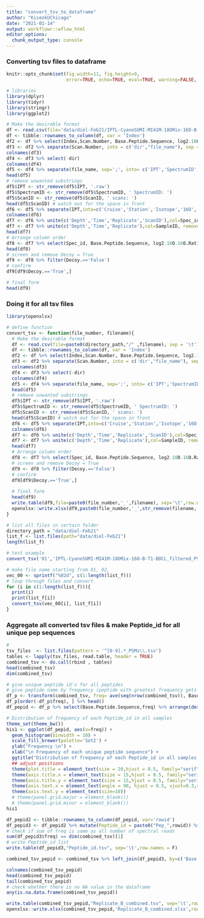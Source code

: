 ```yaml
---
title: "convert_tsv_to_dataframe"
author: "KiseokUChicago"
date: "2021-01-14"
output: workflowr::wflow_html
editor_options:
  chunk_output_type: console
---
```


### Converting tsv files to dataframe
```r
knitr::opts_chunk$set(fig.width=11, fig.height=9,
                      error=TRUE, echo=TRUE, eval=TRUE, warning=FALSE, message=FALSE)
```


```r
# libraries
library(dplyr)
library(tidyr)
library(stringr)
library(ggplot2)

# Make the desirable format
df <- read.csv(file='data/diel-Feb21/IPTL-CyanoSUMI-MI41M-18OMix-16O-B-T1-BDCL_filtered_PSMs.tsv', sep = '\t')
df <- tibble::rownames_to_column(df, var = 'Index')
df2 <- df %>% select(Index,Scan.Number, Base.Peptide.Sequence, log2.18O.16O.Ratio, Target., Decoy.)
df3 <- df2 %>% separate(Scan.Number, into = c('dir',"file_name"), sep = 'IPTL-')
colnames(df3)
df4 <- df3 %>% select(-dir)
colnames(df4)
df5 <- df4 %>% separate(file_name, sep=';', into= c('IPT','SpectrumID','ScanID'))
head(df5)
# remove unwanted substrings
df5$IPT <- str_remove(df5$IPT, '.raw')
df5$SpectrumID <- str_remove(df5$SpectrumID, ' SpectrumID: ')
df5$ScanID <- str_remove(df5$ScanID, ' scans: ') 
head(df5$ScanID) # watch out for the space in front
df6 <- df5 %>% separate(IPT,into=c('Cruise','Station','Isotope','16O','Replicate','Time','Depth'),sep='-') %>% select(-`16O`)
colnames(df6)
df7 <- df6 %>% unite(c('Depth','Time','Replicate','ScanID'),col=Spec_id, remove=F) 
df7 <- df7 %>% unite(c('Depth','Time','Replicate'),col=SampleID, remove=F) 
head(df7)
# Arrange column order
df8 <- df7 %>% select(Spec_id, Base.Peptide.Sequence, log2.18O.16O.Ratio,SampleID,Index,Cruise,Station,Isotope, Replicate, Time, Depth, SpectrumID, ScanID, Target., Decoy.)
head(df8)   
# screen and remove Decoy = True
df9 <- df8 %>% filter(Decoy.=='False')
# confirm
df9[df9$Decoy.=='True',]

# final form
head(df9)

```

### Doing it for all tsv files

```r
library(openxlsx)

# define function
convert_tsv <- function(file_number, filename){
  # Make the desirable format
  df <- read.csv(file=paste0(directory_path,"/" ,filename), sep = '\t')
  df <- tibble::rownames_to_column(df, var = 'Index')
  df2 <- df %>% select(Index,Scan.Number, Base.Peptide.Sequence, log2.18O.16O.Ratio, Target., Decoy.)
  df3 <- df2 %>% separate(Scan.Number, into = c('dir',"file_name"), sep = 'IPTL-')
  colnames(df3)
  df4 <- df3 %>% select(-dir)
  colnames(df4)
  df5 <- df4 %>% separate(file_name, sep=';', into= c('IPT','SpectrumID','ScanID'))
  head(df5)
  # remove unwanted substrings
  df5$IPT <- str_remove(df5$IPT, '.raw')
  df5$SpectrumID <- str_remove(df5$SpectrumID, ' SpectrumID: ')
  df5$ScanID <- str_remove(df5$ScanID, ' scans: ') 
  head(df5$ScanID) # watch out for the space in front
  df6 <- df5 %>% separate(IPT,into=c('Cruise','Station','Isotope','16O','Replicate','Time','Depth'),sep='-') %>% select(-`16O`)
  colnames(df6)
  df7 <- df6 %>% unite(c('Depth','Time','Replicate','ScanID'),col=Spec_id, remove=F) 
  df7 <- df7 %>% unite(c('Depth','Time','Replicate'),col=SampleID, remove=F) 
  head(df7)
  # Arrange column order
  df8 <- df7 %>% select(Spec_id, Base.Peptide.Sequence, log2.18O.16O.Ratio,SampleID,Index,Cruise,Station,Isotope, Replicate, Time, Depth, SpectrumID, ScanID, Target., Decoy.)
  # screen and remove Decoy = True
  df9 <- df8 %>% filter(Decoy.=='False')
  # confirm
  df9[df9$Decoy.=='True',]
  
  # final form
  head(df9)
  write.table(df9,file=paste0(file_number,'_',filename), sep='\t',row.names = F)
  openxlsx::write.xlsx(df9,paste0(file_number,'_',str_remove(filename,'.tsv'),'.xlsx'),rowNames=F)
}

# list all files in certain folder
directory_path = "data/diel-Feb21"
list_f <- list.files(path="data/diel-Feb21")
length(list_f)

# test example
convert_tsv('01','IPTL-CyanoSUMI-MI41M-18OMix-16O-B-T1-BDCL_filtered_PSMs.tsv')

# make file name starting from 01, 02, 
vec_00 <- sprintf("%02d", c(1:length(list_f)))
# loop through files and convert
for (i in c(1:length(list_f))){
  print(i)
  print(list_f[i])
  convert_tsv(vec_00[i], list_f[i])
}


```

### Aggregate all converted tsv files & make Peptide_id for all unique pep sequences

```r
#
tsv_files  <- list.files(pattern = '^[0-9].*_PSMs\\.tsv')
tables <- lapply(tsv_files, read.table, header = TRUE)
combined_tsv <- do.call(rbind , tables)
head(combined_tsv)
dim(combined_tsv)

# give unique peptide id's for all peptides
# give peptide name by frequency (peptide with greatest frequency gets Pep_1)
df_p <- transform(combined_tsv, freq= ave(seq(nrow(combined_tsv)), Base.Peptide.Sequence, FUN=length))
df_p[order(-df_p$freq), ] %>% head()
df_pepid <- df_p %>% select(Base.Peptide.Sequence,freq) %>% arrange(desc(freq)) %>% unique() %>% arrange()

# Distribution of frequency of each Peptide_id in all samples
theme_set(theme_bw())
his1 <- ggplot(df_pepid, aes(x=freq)) +
  geom_histogram(binwidth = 10) +
  scale_fill_brewer(palette='Set2') +
  ylab("Frequency \n") +
  xlab("\n Frequency of each unique peptide sequence") +
  ggtitle("Distribution of frequency of each Peptide_id in all samples \n")+
  ## adjust positions
  theme(plot.title = element_text(size = 20,hjust = 0.5, family="serif")) + 
  theme(axis.title.x = element_text(size = 15,hjust = 0.5, family="serif")) + 
  theme(axis.title.y = element_text(size = 15,hjust = 0.5, family="serif")) + 
  theme(axis.text.x = element_text(angle = 90, hjust = 0.5, vjust=0.3,size=13, family="serif"))+
  theme(axis.text.y = element_text(size=10))
  # theme(panel.grid.major = element_blank())
  # theme(panel.grid.minor = element_blank())
his1

df_pepid2 <- tibble::rownames_to_column(df_pepid, var='rowid') 
df_pepid3 <- df_pepid2 %>% mutate(Peptide_id = paste0("Pep_",rowid)) %>% select(-rowid)
# check if sum of freq is same as all number of spectral reads
sum(df_pepid3$freq) == dim(combined_tsv)[1]
# write Peptide_id list
write.table(df_pepid3,"Peptide_id.tsv", sep='\t',row.names = F)

combined_tsv_pepid <- combined_tsv %>% left_join(df_pepid3, by=c('Base.Peptide.Sequence'='Base.Peptide.Sequence')) %>% select(-freq)

colnames(combined_tsv_pepid)
head(combined_tsv_pepid)
tail(combined_tsv_pepid)
# check whether there is no NA value in the dataframe
any(is.na.data.frame(combined_tsv_pepid))

write.table(combined_tsv_pepid,"Replicate_B_combined.tsv", sep='\t',row.names = F)
openxlsx::write.xlsx(combined_tsv_pepid,'Replicate_B_combined.xlsx',rowNames=F)


```




